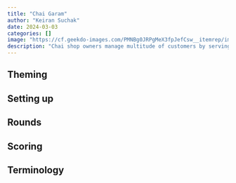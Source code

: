 ```yaml
---
title: "Chai Garam"
author: "Keiran Suchak"
date: 2024-03-03
categories: []
image: "https://cf.geekdo-images.com/PMNBg0JRPgMeX3fpJefCsw__itemrep/img/rBJccVg6h4M953BJWMETMqhwU3s=/fit-in/246x300/filters:strip_icc()/pic6362643.jpg"
description: "Chai shop owners manage multitude of customers by serving chai."
---
```


## Theming

## Setting up

## Rounds

## Scoring

## Terminology


